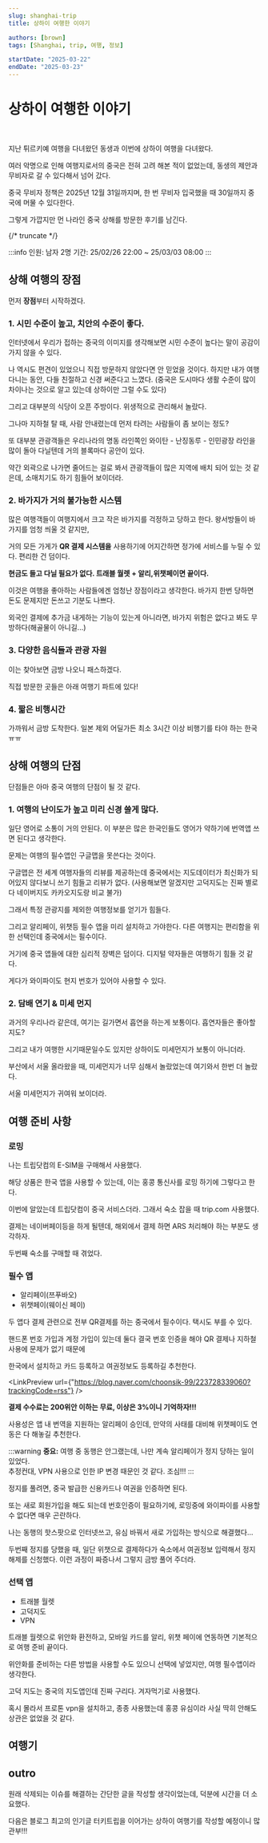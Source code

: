 ```yaml
---
slug: shanghai-trip
title: 상하이 여행한 이야기

authors: [brown]
tags: [Shanghai, trip, 여행, 정보]

startDate: "2025-03-22"
endDate: "2025-03-23"
---
```



# 상하이 여행한 이야기

<br />

지난 튀르키예 여행을 다녀왔던 동생과 이번에 상하이 여행을 다녀왔다.

여러 악명으로 인해 여행지로서의 중국은 전혀 고려 해본 적이 없었는데, 동생의 제안과 무비자로 갈 수 있다해서 넘어 갔다.

중국 무비자 정책은 2025년 12월 31일까지며, 한 번 무비자 입국했을 때 30일까지 중국에 머물 수 있다한다.

그렇게 가깝지만 먼 나라인 중국 상해를 방문한 후기를 남긴다.

{/* truncate */}

:::info
인원: 남자 2명
기간: 25/02/26 22:00 ~ 25/03/03 08:00
:::

## 상해 여행의 장점

먼저 **장점**부터 시작하겠다.

### 1. 시민 수준이 높고, 치안의 수준이 좋다.

인터넷에서 우리가 접하는 중국의 이미지를 생각해보면 시민 수준이 높다는 말이 공감이 가지 않을 수 있다.

나 역시도 편견이 있었으니 직접 방문하지 않았다면 안 믿었을 것이다. 하지만 내가 여행 다니는 동안, 다들 친절하고 신경 써준다고 느꼈다.
(중국은 도시마다 생활 수준이 많이 차이나는 것으로 알고 있는데 상하이만 그럴 수도 있다)

그리고 대부분의 식당이 오픈 주방이다. 위생적으로 관리해서 놀랐다.

그나마 지하철 탈 때, 사람 안내렸는데 먼저 타려는 사람들이 좀 보이는 정도?

또 대부분 관광객들은 우리나라의 명동 라인쪽인 와이탄 - 난징동루 - 인민광장 라인을 많이 돌아 다닐텐데 거의 블록마다 공안이 있다.

약간 외곽으로 나가면 줄어드는 걸로 봐서 관광객들이 많은 지역에 배치 되어 있는 것 같은데, 소매치기도 하기 힘들어 보이더라.

### 2. 바가지가 거의 불가능한 시스템

많은 여행객들이 여행지에서 크고 작은 바가지를 걱정하고 당하고 한다. 왕서방들이 바가지를 엄청 씌울 것 같지만,

거의 모든 가게가 **QR 결제 시스템을** 사용하기에 어지간하면 정가에 서비스를 누릴 수 있다. 편리한 건 덤이다.

**현금도 들고 다닐 필요가 없다. 트래블 월렛 + 알리,위챗페이면 끝이다.**

이것은 여행을 좋아하는 사람들에겐 엄청난 장점이라고 생각한다. 바가지 한번 당하면 돈도 문제지만 돈쓰고 기분도 나쁘다.

외국인 결제에 추가금 내게하는 기능이 있는게 아니라면, 바가지 위험은 없다고 봐도 무방하다(해골물이 아니길...)

### 3. 다양한 음식들과 관광 자원

이는 찾아보면 금방 나오니 패스하겠다.

직접 방문한 곳들은 아래 여행기 파트에 있다!

### 4. 짧은 비행시간

가까워서 금방 도착한다. 일본 제외 어딜가든 최소 3시간 이상 비행기를 타야 하는 한국 ㅠㅠ

## 상해 여행의 단점

단점들은 아마 중국 여행의 단점이 될 것 같다.

### 1. 여행의 난이도가 높고 미리 신경 쓸게 많다.

일단 영어로 소통이 거의 안된다. 이 부분은 많은 한국인들도 영어가 약하기에 번역앱 쓰면 된다고 생각한다.

문제는 여행의 필수앱인 구글맵을 못쓴다는 것이다.

구글맵은 전 세계 여행자들의 리뷰를 제공하는데 중국에서는 지도데이터가 최신화가 되어있지 않다보니 쓰기 힘들고 리뷰가 없다.
(사용해보면 알겠지만 고덕지도는 진짜 별로다 네이버지도 카카오지도랑 비교 불가)

그래서 특정 관광지를 제외한 여행정보를 얻기가 힘들다.

그리고 알리페이, 위챗등 필수 앱을 미리 설치하고 가야한다. 다른 여행지는 편리함을 위한 선택인데 중국에서는 필수이다.

거기에 중국 앱들에 대한 심리적 장벽은 덤이다. 디지털 약자들은 여행하기 힘들 것 같다.

게다가 와이파이도 현지 번호가 있어야 사용할 수 있다.

### 2. 담배 연기 & 미세 먼지

과거의 우리나라 같은데, 여기는 길가면서 흡연을 하는게 보통이다. 흡연자들은 좋아할지도?

그리고 내가 여행한 시기때문일수도 있지만 상하이도 미세먼지가 보통이 아니더라.

부산에서 서울 올라왔을 때, 미세먼지가 너무 심해서 놀랐었는데 여기와서 한번 더 놀랐다.

서울 미세먼지가 귀여워 보이더라.

## 여행 준비 사항

### 로밍

나는 트립닷컴의 E-SIM을 구매해서 사용했다.

해당 상품은 한국 앱을 사용할 수 있는데, 이는 홍콩 통신사를 로밍 하기에 그렇다고 한다.

이번에 알았는데 트립닷컴이 중국 서비스더라. 그래서 숙소 잡을 때 trip.com 사용했다.

결제는 네이버페이등을 하게 될텐데, 해외에서 결제 하면 ARS 처리해야 하는 부분도 생각하자.

두번째 숙소를 구매할 때 겪었다.

### 필수 앱

- 알리페이(쯔푸바오)
- 위챗페이(웨이신 페이)

두 앱다 결제 관련으로 전부 QR결제를 하는 중국에서 필수이다. 택시도 부를 수 있다.

핸드폰 번호 가입과 계정 가입이 있는데 둘다 결국 번호 인증을 해야 QR 결제나 지하철 사용에 문제가 없기 때문에

한국에서 설치하고 카드 등록하고 여권정보도 등록하길 추천한다.

<LinkPreview
  url={"https://blog.naver.com/choonsik-99/223728339060?trackingCode=rss"}
/>

**결제 수수료는 200위안 이하는 무료, 이상은 3%이니 기억하자!!!**

사용성은 앱 내 번역을 지원하는 알리페이 승인데, 만약의 사태를 대비해 위챗페이도 연동은 다 해놓길 추천한다.

:::warning
**중요:** 여행 중 동행은 안그랬는데, 나만 계속 알리페이가 정지 당하는 일이 있었다.<br />
추정컨대, VPN 사용으로 인한 IP 변경 때문인 것 같다. 조심!!!
:::

정지를 풀려면, 중국 발급한 신용카드나 여권을 인증하면 된다.

또는 새로 회원가입을 해도 되는데 번호인증이 필요하기에, 로밍중에 와이파이를 사용할 수 없다면 매우 곤란하다.

나는 동행의 핫스팟으로 인터넷쓰고, 유심 바꿔서 새로 가입하는 방식으로 해결했다...

두번째 정지를 당했을 때, 일단 위챗으로 결제하다가 숙소에서 여권정보 입력해서 정지해제를 신청했다. 이런 과정이 짜증나서 그렇지 금방 풀어 주더라.

### 선택 앱

- 트래블 월렛
- 고덕지도
- VPN

트래블 월렛으로 위안화 환전하고, 모바일 카드를 알리, 위챗 페이에 연동하면 기본적으로 여행 준비 끝이다.

위안화를 준비하는 다른 방법을 사용할 수도 있으니 선택에 넣었지만, 여행 필수앱이라 생각한다.

고덕 지도는 중국의 지도앱인데 진짜 구리다. 겨자먹기로 사용했다.

혹시 몰라서 프로톤 vpn을 설치하고, 종종 사용했는데 홍콩 유심이라 사실 딱히 안해도 상관은 없었을 것 같다.

## 여행기

## outro

원래 삭제되는 이슈를 해결하는 간단한 글을 작성할 생각이었는데, 덕분에 시간을 더 소요했다.

다음은 블로그 최고의 인기글 터키트립을 이어가는 상하이 여행기를 작성할 예정이니 많관부!!!
